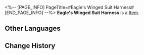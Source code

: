 <%-- [PAGE_INFO]
PageTitle=#Eagle's Winged Suit Harness#
[END_PAGE_INFO] --%>
{{Item Infobox
|id          = 31103
|image       = Item Eagle's Winged Suit Harness.png
|type        = 
|invCategory = Relics
|rarity      = 2
|effect      = 
|description = A belt harness that connects the winged suit with metal supports embedded in thick linen. Soft and tight-fitting.
|source1     = [[Cavern of Corrosion: Storage Zone]]
}}
'''Eagle's Winged Suit Harness''' is a [[Item]].

==Other Languages==
{{Other Languages
|en   = Eagle's Winged Suit Harness
|zhs  = 翔鹰的翼装束带
|zht  = 翔鷹的翼裝束帶
|ja   = 空飛ぶ鷹の翼装ベルト
|ko   = 매의 날개 장비 벨트
|es   = Arnés del traje alado del águila
|fr   = Harnais de costume d'aigle
|ru   = Кушак орла
|th   = Eagle's Winged Suit Harness
|vi   = Dây Cương Chim Ưng
|de   = Fluggeschirr des Adlers
|id   = Eagle's Winged Suit Harness
|pt   = Arnês de Traje de Asa de Águia
}}

==Change History==
{{Change History|2.0}}